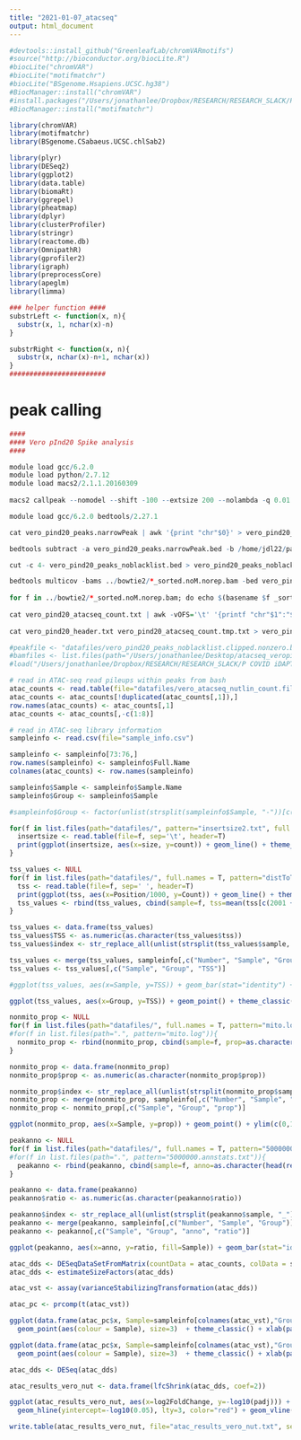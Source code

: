 ```yaml
---
title: "2021-01-07_atacseq"
output: html_document
---
```


```r
#devtools::install_github("GreenleafLab/chromVARmotifs")
#source("http://bioconductor.org/biocLite.R")
#biocLite("chromVAR")
#biocLite("motifmatchr")
#biocLite("BSgenome.Hsapiens.UCSC.hg38")
#BiocManager::install("chromVAR")
#install.packages("/Users/jonathanlee/Dropbox/RESEARCH/RESEARCH_SLACK/P COVID iDAPT/chlsab_bsgenome/BSgenome.CSabaeus.UCSC.chlSab2_1.0.0.tar.gz", repos = NULL, type="source")
#BiocManager::install("motifmatchr")

library(chromVAR)
library(motifmatchr)
library(BSgenome.CSabaeus.UCSC.chlSab2)

library(plyr)
library(DESeq2)
library(ggplot2)
library(data.table)
library(biomaRt)
library(ggrepel)
library(pheatmap)
library(dplyr)
library(clusterProfiler)
library(stringr)
library(reactome.db)
library(OmnipathR)
library(gprofiler2)
library(igraph)
library(preprocessCore)
library(apeglm)
library(limma)

### helper function ####
substrLeft <- function(x, n){
  substr(x, 1, nchar(x)-n)
}

substrRight <- function(x, n){
  substr(x, nchar(x)-n+1, nchar(x))
}
########################
```

# peak calling

```r
####
#### Vero pInd20 Spike analysis
####

module load gcc/6.2.0
module load python/2.7.12
module load macs2/2.1.1.20160309
 
macs2 callpeak --nomodel --shift -100 --extsize 200 --nolambda -q 0.01 --keep-dup all --call-summits -t ../bowtie2/*_sorted.noM.norep.bam -g hs -n vero_pind20 --outdir ./

module load gcc/6.2.0 bedtools/2.27.1

cat vero_pind20_peaks.narrowPeak | awk '{print "chr"$0}' > vero_pind20_peaks.narrowPeak.bed

bedtools subtract -a vero_pind20_peaks.narrowPeak.bed -b /home/jdl22/pandolfi/myNGSdir/GRCh38/hg38-blacklist.v2.bed > vero_pind20_peaks_noblacklist.bed

cut -c 4- vero_pind20_peaks_noblacklist.bed > vero_pind20_peaks_noblacklist.nochr.bed

bedtools multicov -bams ../bowtie2/*_sorted.noM.norep.bam -bed vero_pind20_peaks_noblacklist.nochr.bed > vero_pind20_atacseq_count.txt
 
for f in ../bowtie2/*_sorted.noM.norep.bam; do echo $(basename $f _sorted.noM.norep.bam); done | tr '\n' '\t' | paste <(echo "position") - > vero_pind20_header.txt
 
cat vero_pind20_atacseq_count.txt | awk -vOFS='\t' '{printf "chr"$1":"$2"-"$3"\t"; for (i=11; i<NF; i++) printf $i"\t"; print $NF}' > vero_pind20_atacseq_count.tmp.txt
 
cat vero_pind20_header.txt vero_pind20_atacseq_count.tmp.txt > vero_pind20_atacseq_counts.txt

```

```r
#peakfile <- "datafiles/vero_pind20_peaks_noblacklist.clipped.nonzero.bed" # FDR 1% from macs2
#bamfiles <- list.files(path="/Users/jonathanlee/Desktop/atacseq_veropind20/",pattern=".bam", full.names=T)
#load("/Users/jonathanlee/Dropbox/RESEARCH/RESEARCH_SLACK/P COVID iDAPT/motifs/csab_cisbp_pwms.rda")
```

```r
# read in ATAC-seq read pileups within peaks from bash
atac_counts <- read.table(file="datafiles/vero_atacseq_nutlin_count.filt.txt", header=F, skip=1)
atac_counts <- atac_counts[!duplicated(atac_counts[,1]),]
row.names(atac_counts) <- atac_counts[,1]
atac_counts <- atac_counts[,-c(1:8)]

# read in ATAC-seq library information
sampleinfo <- read.csv(file="sample_info.csv")

sampleinfo <- sampleinfo[73:76,]
row.names(sampleinfo) <- sampleinfo$Full.Name
colnames(atac_counts) <- row.names(sampleinfo)

sampleinfo$Sample <- sampleinfo$Sample.Name
sampleinfo$Group <- sampleinfo$Sample

#sampleinfo$Group <- factor(unlist(strsplit(sampleinfo$Sample, "-"))[c(F,F,T,F,F)], levels=c("EGFP", "Spike", "Alpha", "Delta"))
```

```r
for(f in list.files(path="datafiles/", pattern="insertsize2.txt", full.names = T)){
  insertsize <- read.table(file=f, sep='\t', header=T)
  print(ggplot(insertsize, aes(x=size, y=count)) + geom_line() + theme_classic() + ylim(c(0,20000)) + xlim(c(0,1000)) + xlab("Insert Size (bp)") + ylab("# Reads") + ggtitle(subset(sampleinfo, Number==str_replace_all(strsplit(f, "_")[[1]][3], "S", ""))$Sample) + theme(plot.title = element_text(size = 10)))
}
```

```r
tss_values <- NULL
for(f in list.files(path="datafiles/", full.names = T, pattern="distToTSS.txt")){
  tss <- read.table(file=f, sep=' ', header=T)
  print(ggplot(tss, aes(x=Position/1000, y=Count)) + geom_line() + theme_classic() + ylim(c(0,2000)) + xlab("TSS Position (kb)") + ylab("# Reads")+ ggtitle(subset(sampleinfo, Number==str_replace_all(strsplit(f, "_")[[1]][3], "S", ""))$Sample) + theme(plot.title = element_text(size = 10))) 
  tss_values <- rbind(tss_values, cbind(sample=f, tss=mean(tss[c(2001 + seq(-5,5)),1])/mean(tss[1:200,1])))
}
```

```r
tss_values <- data.frame(tss_values)
tss_values$TSS <- as.numeric(as.character(tss_values$tss))
tss_values$index <- str_replace_all(unlist(strsplit(tss_values$sample, "_"))[c(F,F,T,F)], "S", "")

tss_values <- merge(tss_values, sampleinfo[,c("Number", "Sample", "Group")], by.x="index", by.y="Number")
tss_values <- tss_values[,c("Sample", "Group", "TSS")]
```

```r
#ggplot(tss_values, aes(x=Sample, y=TSS)) + geom_bar(stat="identity") + theme_classic() + geom_hline(yintercept=0) + coord_flip() + xlab("") + ylab("TSS-to-Background\nInsertion Ratio")

ggplot(tss_values, aes(x=Group, y=TSS)) + geom_point() + theme_classic() + geom_hline(yintercept=0, lty=3) + coord_flip() + xlab("") + ylab("TSS-to-Background\nInsertion Ratio")

```

```r
nonmito_prop <- NULL
for(f in list.files(path="datafiles/", full.names = T, pattern="mito.log")){
#for(f in list.files(path=".", pattern="mito.log")){
  nonmito_prop <- rbind(nonmito_prop, cbind(sample=f, prop=as.character(tail(read.table(file=f),1)$V5)))
}

nonmito_prop <- data.frame(nonmito_prop)
nonmito_prop$prop <- as.numeric(as.character(nonmito_prop$prop))

nonmito_prop$index <- str_replace_all(unlist(strsplit(nonmito_prop$sample, "_"))[c(F,F,T,F)], "S", "")
nonmito_prop <- merge(nonmito_prop, sampleinfo[,c("Number", "Sample", "Group")], by.x="index", by.y="Number")
nonmito_prop <- nonmito_prop[,c("Sample", "Group", "prop")]

ggplot(nonmito_prop, aes(x=Sample, y=prop)) + geom_point() + ylim(c(0,1.1)) + theme_classic() + xlab("") + ylab("Non-Mitochondrial\nRead Proportion") + coord_flip()
```

```r
peakanno <- NULL
for(f in list.files(path="datafiles/", full.names = T, pattern="5000000.annstats.txt")){
#for(f in list.files(path=".", pattern="5000000.annstats.txt")){
  peakanno <- rbind(peakanno, cbind(sample=f, anno=as.character(head(read.table(file=f, sep='\t', header=T),5)[,1]), ratio=as.numeric(as.character(head(read.table(file=f, sep='\t', header=T),5)[,4]))))
}

peakanno <- data.frame(peakanno)
peakanno$ratio <- as.numeric(as.character(peakanno$ratio))

peakanno$index <- str_replace_all(unlist(strsplit(peakanno$sample, "_"))[c(F,F,T,F)], "S", "")
peakanno <- merge(peakanno, sampleinfo[,c("Number", "Sample", "Group")], by.x="index", by.y="Number")
peakanno <- peakanno[,c("Sample", "Group", "anno", "ratio")]

ggplot(peakanno, aes(x=anno, y=ratio, fill=Sample)) + geom_bar(stat="identity", position="dodge") + theme_classic() + ylab("Log2 Fold Change") + xlab("Annotation") + geom_hline(yintercept=0, lty=3) + coord_flip() + theme(legend.position="none")
```

```r
atac_dds <- DESeqDataSetFromMatrix(countData = atac_counts, colData = sampleinfo, design = ~Group)
atac_dds <- estimateSizeFactors(atac_dds)
```

```r
atac_vst <- assay(varianceStabilizingTransformation(atac_dds))
```

```r
atac_pc <- prcomp(t(atac_vst))

ggplot(data.frame(atac_pc$x, Sample=sampleinfo[colnames(atac_vst),"Group"]), aes(PC1, PC2)) + 
  geom_point(aes(colour = Sample), size=3)  + theme_classic() + xlab(paste0("PC1 (", 100*summary(atac_pc)$importance[2,1], "% of variance)")) + ylab(paste0("PC2 (", 100*summary(atac_pc)$importance[2,2], "% of variance)")) + geom_vline(xintercept=0, lty=3, color="red")

ggplot(data.frame(atac_pc$x, Sample=sampleinfo[colnames(atac_vst),"Group"]), aes(PC3, PC4)) + 
  geom_point(aes(colour = Sample), size=3)  + theme_classic() + xlab(paste0("PC3 (", 100*summary(atac_pc)$importance[2,3], "% of variance)")) + ylab(paste0("PC4 (", 100*summary(atac_pc)$importance[2,4], "% of variance)")) + geom_vline(xintercept=0, lty=3, color="red")
```

```r
atac_dds <- DESeq(atac_dds)
```

```r
atac_results_vero_nut <- data.frame(lfcShrink(atac_dds, coef=2))
```

```r
ggplot(atac_results_vero_nut, aes(x=log2FoldChange, y=-log10(padj))) + geom_point(pch=20, color="lightgray", alpha=0.5, data=subset(atac_results_vero_nut, padj > 0.05)) + geom_point(pch=20, color="skyblue", data=subset(atac_results_vero_nut, padj < 0.05 & log2FoldChange > 0), alpha=0.5) + geom_point(pch=20, color="indianred", data=subset(atac_results_vero_nut, padj < 0.05 & log2FoldChange < 0), alpha=0.5) + theme_classic() + geom_hline(yintercept=0, lty=3) +
  geom_hline(yintercept=-log10(0.05), lty=3, color="red") + geom_vline(xintercept=0, lty=3, color="red") + ylab("-Log10 FDR") + xlab("ATAC-seq Log2 Fold Change\nVeroE6 Nutlin-3a vs. DMSO") #+ xlim(c(-10,10)) + ylim(c(0,300))
```

```r
write.table(atac_results_vero_nut, file="atac_results_vero_nut.txt", sep='\t', quote=F)
```


